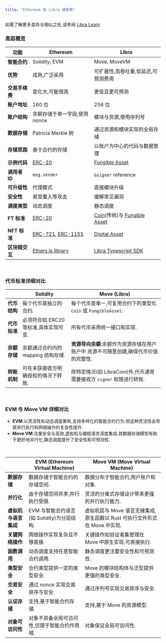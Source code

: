 ```yaml
---
title: "Ethereum 到 Libra 速查表"
---
```


如需了解更多差异与相似之处,请参阅 [Libra Learn](https://learn.aptoslabs.com/en/tutorials/ethereum-to-aptos-guide/cheat-sheet?workshop=eth-to-aptos)

### 高层概览

| 功能         | Ethereum                                                                                                                       | Libra                                                                                                                                 |
| ---------- | ------------------------------------------------------------------------------------------------------------------------------ | ------------------------------------------------------------------------------------------------------------------------------------- |
| **智能合约**   | Solidity, EVM                                                                                                                  | Move, MoveVM                                                                                                                          |
| **优势**     | 成熟,广泛采用                                                                                                                        | 可扩展性,高吞吐量,低延迟,可预测费用                                                                                                                   |
| **交易手续费**  | 变化大,可能很高                                                                                                                       | 更低且更可预测                                                                                                                               |
| **账户地址**   | 160 位                                                                                                                          | 256 位                                                                                                                                 |
| **账户结构**   | 余额存储于单一字段,使用 nonce                                                                                                             | 模块与资源,使用序列号                                                                                                                           |
| **数据存储**   | Patricia Merkle 树                                                                                                              | 通过资源和模块实现的全局存储                                                                                                                        |
| **存储思路**   | 基于合约的存储                                                                                                                        | 以账户为中心的代码与数据管理                                                                                                                        |
| **示例代码**   | [ERC-20](https://github.com/OpenZeppelin/openzeppelin-contracts/tree/master/contracts/token/ERC20)                             | [Fungible Asset](https://github.com/libra2org/libra2-core/blob/main/aptos-move/framework/aptos-framework/sources/fungible_asset.move) |
| **调用者 ID** | `msg.sender`                                                                                                                   | `&signer` reference                                                                                                                   |
| **可升级性**   | 代理模式                                                                                                                           | 直接模块升级                                                                                                                                |
| **安全性**    | 易受重入等攻击                                                                                                                        | 缓解常见漏洞                                                                                                                                |
| **调度类型**   | 动态调度                                                                                                                           | 静态调度                                                                                                                                  |
| **FT 标准**  | [ERC-20](https://docs.openzeppelin.com/contracts/4.x/erc20)                                                                    | [Coin](/zh/build/smart-contracts/aptos-coin)(传统)与 [Fungible Asset](/zh/build/smart-contracts/fungible-asset)                          |
| **NFT 标准** | [ERC-721](https://docs.openzeppelin.com/contracts/4.x/erc721), [ERC-1155](https://docs.openzeppelin.com/contracts/4.x/erc1155) | [Digital Asset](/zh/build/smart-contracts/digital-asset)                                                                              |
| **区块链交互**  | [Ethers.js library](https://docs.ethers.org/v6/)                                                                               | [Libra Typescript SDK](/zh/build/sdks/ts-sdk)                                                                                         |

<br />

### 代币标准详细对比

|          | Solidity                | Move (Libra)                                   |
| -------- | ----------------------- | ---------------------------------------------- |
| **代币结构** | 每个代币是独立的合约.             | 每个代币是单一,可复用合约下的类型化 `Coin` 或 `FungibleAsset`.   |
| **代币标准** | 必须符合如 ERC20 等标准,具体实现可变. | 所有代币采用统一接口和实现.                                 |
| **余额存储** | 余额通过合约内的 mapping 结构存储.  | **资源导向余额**:余额作为资源存储在用户账户中.资源不可随意创建,确保代币价值的完整性. |
| **转账机制** | 可在未获接收方明确授权的情况下转账.      | 除特定情况(如 LibraCoin)外,代币通常需要接收方 `signer` 权限进行转账. |

<br />

### EVM 与 Move VM 详细对比

- **EVM**:以灵活性和动态调度著称,支持多样化的智能合约行为.但这种灵活性会导致并行执行和网络操作的复杂性提升.
- **Move VM**:注重安全与高效,虚拟机与编程语言深度集成.其数据存储模型有助于更好地并行化,静态调度提升了安全性和可预测性.

<br />

|              | EVM (Ethereum Virtual Machine) | Move VM (Move Virtual Machine)                  |
| ------------ | ------------------------------ | ----------------------------------------------- |
| **数据存储**     | 数据存储于智能合约的存储空间.                | 数据分布于智能合约,用户账户和对象.                              |
| **并行化**      | 由于存储空间共享,并行执行受限.               | 灵活的分离式存储设计带来更强的并行执行能力.                          |
| **虚拟机与语言集成** | EVM 与智能合约语言(如 Solidity)为分层结构.  | 虚拟机层与 Move 语言无缝集成,原生函数以 Rust 可执行文件形式在 Move 中实现. |
| **关键网络操作**   | 网络操作实现复杂且不够直接.                 | 关键操作如验证者集管理在 Move 中原生实现,可直接执行.                  |
| **函数调用**     | 动态调度支持任意智能合约调用.                | 静态调度更注重安全性和可预测性.                                |
| **类型安全**     | 合约类型提供一定的类型安全.                 | Move 的模块结构体与泛型提供更强的类型安全.                        |
| **交易安全**     | 通过 nonce 实现交易排序与安全.            | 通过序列号实现交易排序与安全.                                 |
| **认证存储**     | 支持,基于智能合约存储.                   | 支持,基于 Move 的资源模型.                               |
| **对象可访问性**   | 对象不具备全局可访问性,仅限于智能合约作用域.        | 对象保证全局可访问性.                                     |
